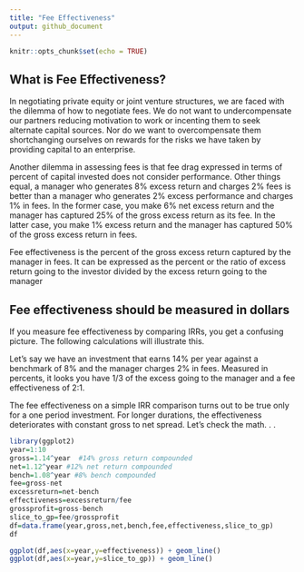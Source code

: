 ```yaml
---
title: "Fee Effectiveness"
output: github_document
---
```


```r
knitr::opts_chunk$set(echo = TRUE)
```

## What is Fee Effectiveness?

In negotiating private equity or joint venture structures, we are faced with the dilemma of how to negotiate fees.  We do not want to undercompensate our partners reducing motivation to work or incenting them to seek alternate capital sources.  Nor do we want to overcompensate them shortchanging ourselves on rewards for the risks we have taken by providing capital to an enterprise.

Another dilemma in assessing fees is that fee drag expressed in terms of percent of capital invested does not consider performance.  Other things equal, a manager who generates 8% excess return and charges 2% fees is better than a manager who generates 2% excess performance and charges 1% in fees.  In the former case, you make 6% net excess return and the manager has captured 25% of the gross excess return as its fee.  In the latter case, you make 1% excess return and the manager has captured 50% of the gross excess return in fees.

Fee effectiveness is the percent of the gross excess return captured by the manager in fees.  It can be expressed as the percent or the ratio of excess return going to the investor divided by the excess return going to the manager

## Fee effectiveness should be measured in dollars 

If you measure fee effectiveness by comparing IRRs, you get a confusing picture.  The following calculations will illustrate this.

Let's say we have an investment that earns 14% per year against a benchmark of 8% and the manager charges 2% in fees.  Measured in percents, it looks you have 1/3 of the excess going to the manager and a fee effectiveness of 2:1.

The fee effectiveness on a simple IRR comparison turns out to be true only for a one period investment.  For longer durations, the effectiveness deteriorates with constant gross to net spread.  Let's check the math. . .

```r

library(ggplot2)
year=1:10
gross=1.14^year  #14% gross return compounded
net=1.12^year #12% net return compounded
bench=1.08^year #8% bench compounded
fee=gross-net
excessreturn=net-bench
effectiveness=excessreturn/fee
grossprofit=gross-bench
slice_to_gp=fee/grossprofit
df=data.frame(year,gross,net,bench,fee,effectiveness,slice_to_gp)
df
```

```r
ggplot(df,aes(x=year,y=effectiveness)) + geom_line()
ggplot(df,aes(x=year,y=slice_to_gp)) + geom_line()
```
